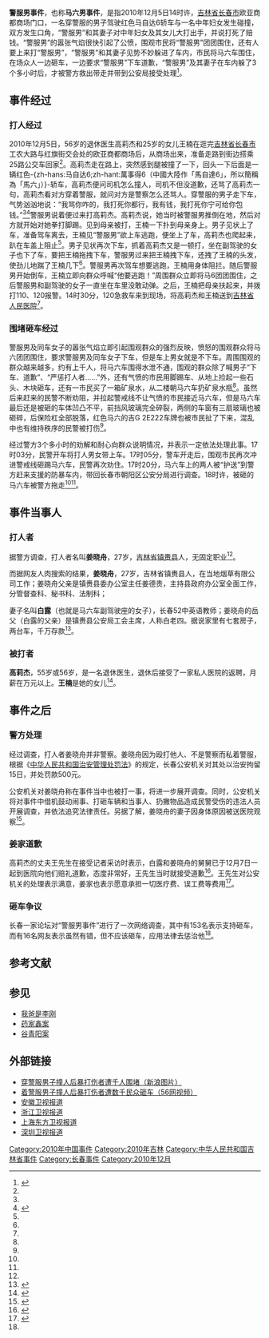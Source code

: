 '''警服男事件'''，也称'''马六男事件'''，是指2010年12月5日14时许，[[吉林省|吉林省]][[长春市|长春市]]欧亚商都商场门口，一名穿警服的男子驾驶红色马自达6轿车与一名中年妇女发生碰撞，双方发生口角，“警服男”和其妻子对中年妇女及其女儿大打出手，并说打死了赔钱。“警服男”的嚣张气焰很快引起了公愤，围观市民将“警服男”团团围住，还有人要上来打“警服男”，“警服男”和其妻子见势不妙躲进了车内，市民将马六车围住，在场众人一边砸车，一边要求“警服男”下车道歉，“警服男”及其妻子在车内躲了3个多小时后，才被警方救出带走并带到公安局接受处理<ref name="jinli">{{cite web|author=王秋月 陶彬|title=千人围攻红马六 你给我出来道歉!|url=http://www.chinajilin.com.cn/jlnews/content/2010-12/06/content_2137392.htm|publisher=中国吉林网|accessdate=2010-12-09|coauthors=宋雪|date=2010年12月6日}}{{dead link|date=2018年4月 |bot=InternetArchiveBot |fix-attempted=yes }}</ref>。

== 事件经过 ==
=== 打人经过 ===
2010年12月5日，56岁的退休医生高莉杰和25岁的女儿王楠在逛完[[吉林省|吉林省]][[长春市|长春市]]工农大路与红旗街交会处的欧亚商都商场后，从商场出来，准备走路到街边搭乘25路公交车回家<ref name=jinli />。高莉杰走在路上，突然感到腿被撞了一下，回头一下后面是一辆红色-{zh-hans:马自达6;zh-hant:萬事得6（中國大陸作「馬自達6」，所以簡稱為「馬六」）}-轿车，高莉杰便问司机怎么撞人，司机不但没道歉，还骂了高莉杰一句，高莉杰看对方穿着警服，就问对方是警察怎么还骂人。穿警服的男子走下车，气势汹汹地说：“我骂你咋的，我打死你都行，我有钱，我打死你宁可给你包钱。”<ref name=jinli /><ref name=zhonghua>{{cite web|author=郭家豪|title="马6男"当街殴打母女 上百市民围堵砸车|url=http://law.china.com/2010/1208/5005.shtml|publisher=中华网|accessdate=2010-12-10|coauthors=吕欣|deadurl=yes|archiveurl=https://web.archive.org/web/20101213020052/http://law.china.com/2010/1208/5005.shtml|archivedate=2010-12-13}}</ref>警服男说着便过来打高莉杰。高莉杰说，她当时被警服男推倒在地，然后对方就开始对她拳打脚踢。见到母亲被打，王楠一下扑到母亲身上。男子见状上了车，准备驾车离去，王楠见“警服男”欲上车逃跑，便坐上了车，高莉杰也爬起来，趴在车盖上阻止<ref name=jinli />。男子见状再次下车，抓着高莉杰又是一顿打，坐在副驾驶的女子也下了车，要把王楠拖拽下车，警服男过来把王楠拽下车，还拽了王楠的头发，使劲儿地踹了王楠几下<ref name=zhonghua />。警服男再次驾车想要逃跑，王楠用身体阻拦。随后警服男开始倒车，王楠立即向群众呼喊“他要逃跑！”周围群众立即将马6团团围住，之后警服男和副驾驶的女子一直坐在车里没敢动弹。之后，王楠把母亲扶起来，并拨打110、120报警。14时30分，120急救车来到现场，将高莉杰和王楠送到[[吉林省人民医院|吉林省人民医院]]<ref name=jinli />。

=== 围堵砸车经过 ===
警服男及同车女子的嚣张气焰立即引起围观群众的强烈反映，愤怒的围观群众将马六团团围住，要求警服男及同车女子下车，但是车上男女就是不下车。周围围观的群众越来越多，约有上千人，将马六车围得水泄不通，围观的群众除了喊男子“下车、道歉”、“严惩打人者……”外，还有气愤的市民用脚踢车、从地上捡起一些石头、木块砸车，还有一市民买了一箱矿泉水，从二楼朝马六车扔矿泉水瓶<ref name=gzrb />。虽然后来赶来的民警不断劝阻，并拉起警戒线不让气愤的市民接近马六车，但是马六车最后还是被砸的车体凹凸不平，前挡风玻璃完全碎裂，两侧的车窗有三扇玻璃也被砸碎，后保险杠全部脱落，红色马六的吉G 2E222车牌也被市民扯了下来，混乱中也有维持秩序的民警被打伤<ref name=gzrb />。

经过警方3个多小时的劝解和耐心向群众说明情况，并表示一定依法处理此事。17时03分，民警开车将打人男女带上车。17时05分，警车开走后，围观市民再次冲进警戒线砸踢马六车，民警再次劝住。17时20分，马六车上的两人被“护送”到警方赶来支援的防暴车内，带回长春市朝阳区公安分局进行调查。18时许，被砸的马六车被警方拖走<ref name=jinli /><ref name=zhonghua />。

== 事件当事人 ==
=== 打人者 ===
据警方调查，打人者名叫'''姜晓舟'''，27岁，[[吉林省|吉林省]][[镇赉县|镇赉县]]人，无固定职业<ref name="jinli"></ref>。

而据网友人肉搜索的结果，'''姜晓舟'''，27岁，吉林省镇赉县人，在当地烟草有限公司工作；姜晓舟父亲是镇赉县委办公室主任姜德贵，主持县政府办公室全面工作，分管督查科、秘书科、法制科；

妻子名叫'''白露'''（也就是马六车副驾驶座的女子），长春52中英语教师；姜晓舟的岳父（白露的父亲）是镇赉县公安局工会主席，人称白老四。据说家里有七套房子，两台车，千万存款<ref>{{cite web|author=张洪峰|title=“警服男”被人肉最新进展：全因“官爸爸”撑腰(组图)|url=http://news.163.com/10/1209/16/6NFPL0RK00014AEE.html|publisher=网易|accessdate=2010-12-10}}{{Dead link|date=2020年1月 |bot=InternetArchiveBot |fix-attempted=yes }}</ref>。

=== 被打者 ===
'''高莉杰'''，55岁或56岁，是一名退休医生，退休后接受了一家私人医院的返聘，月薪在万元以上。'''王楠'''是她的女儿<ref>{{cite web|title=长春肇事打人"警服男"遭人肉搜索 或为"官二代"|url=http://news.163.com/10/1208/05/6NC0GI6300011229.html|publisher=网易|accessdate=2010-12-10|archive-url=https://web.archive.org/web/20101211102307/http://news.163.com/10/1208/05/6NC0GI6300011229.html|archive-date=2010-12-11|dead-url=yes}}</ref>。

== 事件之后 ==
=== 警方处理 ===
经过调查，打人者姜晓舟并非警察。姜晓舟因为殴打他人、不是警察而私着警服，根据《[[中华人民共和国治安管理处罚法|中华人民共和国治安管理处罚法]]》的规定，长春公安机关对其处以治安拘留15日，并处罚款500元。

公安机关对姜晓舟称在事件当中也被打一事，将进一步展开调查。同时，公安机关将对事件中借机鼓动闹事、打砸车辆和当事人、扔撇物品造成民警受伤的违法人员开展调查，并依法追究法律责任。另据了解，姜晓舟的妻子因身体原因被送医院观察<ref>{{cite web|title=穿警服男子撞人后暴打伤者 千人围堵肇事者(图)|url=http://news.sina.com.cn/s/p/2010-12-06/012021586431.shtml|publisher=新浪|accessdate=2010-12-10|archive-date=2010-12-09|archive-url=https://web.archive.org/web/20101209044745/http://news.sina.com.cn/s/p/2010-12-06/012021586431.shtml|dead-url=no}}</ref>。

=== 姜家道歉 ===
高莉杰的丈夫王先生在接受记者采访时表示，白露和姜晓舟的舅舅已于12月7日一起到医院向他们赔礼道歉，态度非常好，王先生当时就接受道歉<ref>{{cite web|author=浙江卫视|title=“警服男”妻子到医院道歉|url=http://v.163.com/video/2010/12/G/R/V6MI89JGR.html|accessdate=2010-12-10|archive-date=2010-12-13|archive-url=https://web.archive.org/web/20101213010620/http://v.163.com/video/2010/12/G/R/V6MI89JGR.html|dead-url=no}}</ref>。王先生对公安机关的处理表示满意，姜家也表示愿意承担一切医疗费、误工费等费用<ref name="gzrb">{{cite web|author=王丹阳|title=长春街头千人怒砸肇事车|url=http://gzdaily.dayoo.com/html/2010-12/08/content_1208099.htm|publisher=广州日报|accessdate=2010-12-10|coauthors=张强|location=广州|page=AII7：网闻|date=8|deadurl=yes|archiveurl=https://web.archive.org/web/20101211112201/http://gzdaily.dayoo.com/html/2010-12/08/content_1208099.htm|archivedate=2010-12-11}}</ref>。

=== 砸车争议 ===
长春一家论坛对“警服男事件”进行了一次网络调查，其中有153名表示支持砸车，而有16名网友表示虽然有错，但不应该砸车，应用法律去惩治他<ref name="gzrb"></ref>。

== 参考文献 ==
{{Reflist|2}}

== 参见 ==
*[[我爸是李刚|我爸是李刚]]
*[[药家鑫案|药家鑫案]]
*[[谷青阳案|谷青阳案]]
== 外部链接 ==
*[http://slide.news.sina.com.cn/s/slide_1_2841_14211.html 穿警服男子撞人后暴打伤者遭千人围堵（新浪图片）]{{Wayback|url=http://slide.news.sina.com.cn/s/slide_1_2841_14211.html |date=20101209023630 }}
*[https://web.archive.org/web/20130619115306/http://www.56.com/u36/v_NTY5ODQ5NTM.html 着警服男子撞人后暴打伤者遭数千民众砸车（56网视频）]
*[http://v.ku6.com/show/SRCkSWgdNZThy_GF.html 安徽卫视报道]{{dead link|date=2018年4月 |bot=InternetArchiveBot |fix-attempted=yes }}
*[http://v.163.com/video/2010/12/G/R/V6MI89JGR.html 浙江卫视报道]{{Wayback|url=http://v.163.com/video/2010/12/G/R/V6MI89JGR.html |date=20101213010620 }}
*[http://video.sina.com.cn/p/news/s/v/2010-12-06/225761202745.html 上海东方卫视报道]{{Wayback|url=http://video.sina.com.cn/p/news/s/v/2010-12-06/225761202745.html |date=20101210075837 }}
*[http://tv.video.sina.com.cn/play/39842.html 深圳卫视报道]{{Dead link|date=2018年8月 |bot=InternetArchiveBot |fix-attempted=yes }}

[[Category:2010年中国事件|Category:2010年中国事件]]
[[Category:2010年吉林|Category:2010年吉林]]
[[Category:中华人民共和国吉林省事件|Category:中华人民共和国吉林省事件]]
[[Category:长春事件|Category:长春事件]]
[[Category:2010年12月|Category:2010年12月]]